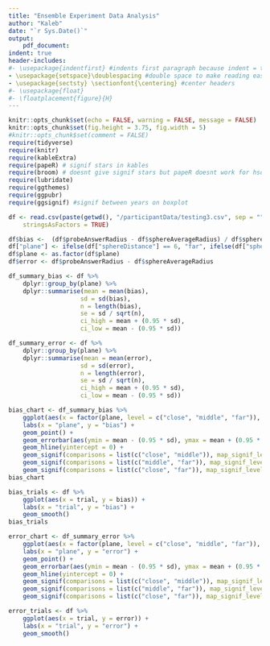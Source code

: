 ```yaml
---
title: "Ensemble Experiment Data Analysis"
author: "Kaleb"
date: "`r Sys.Date()`"
output: 
    pdf_document:
indent: true
header-includes:
#- \usepackage{indentfirst} #indents first paragraph because indent = true doesnt
- \usepackage{setspace}\doublespacing #double space to make reading easier
- \usepackage{sectsty} \sectionfont{\centering} #center headers
#- \usepackage{float}
#- \floatplacement{figure}{H}
---
```




```r
knitr::opts_chunk$set(echo = FALSE, warning = FALSE, message = FALSE)
knitr::opts_chunk$set(fig.height = 3.75, fig.width = 5)
#knitr::opts_chunk$set(comment = FALSE)
require(tidyverse)
require(knitr)
require(kableExtra)
require(papeR) # signif stars in kables
require(broom) # doesnt give signif stars but papeR doesnt work for hsd
require(lubridate)
require(ggthemes)
require(ggpubr)
require(ggsignif) #signif between years on boxplot

df <- read.csv(paste(getwd(), "/participantData/testing3.csv", sep = ""),
    stringsAsFactors = TRUE)
```

```r

df$bias <-  (df$probeAnswerRadius - df$sphereAverageRadius) / df$sphereAverageRadius
df["plane"] <- ifelse(df["sphereDistance"] == 6, "far", ifelse(df["sphereDistance"] == 4.5, "middle", "close"))
df$plane <- as.factor(df$plane)
df$error <- df$probeAnswerRadius - df$sphereAverageRadius

df_summary_bias <- df %>%
    dplyr::group_by(plane) %>%
    dplyr::summarise(mean = mean(bias),
                    sd = sd(bias),
                    n = length(bias),
                    se = sd / sqrt(n),
                    ci_high = mean + (0.95 * sd),
                    ci_low = mean - (0.95 * sd))

df_summary_error <- df %>%
    dplyr::group_by(plane) %>%
    dplyr::summarise(mean = mean(error),
                    sd = sd(error),
                    n = length(error),
                    se = sd / sqrt(n),
                    ci_high = mean + (0.95 * sd),
                    ci_low = mean - (0.95 * sd))
```
```r

bias_chart <- df_summary_bias %>%
    ggplot(aes(x = factor(plane, level = c("close", "middle", "far")), y = mean, color = plane)) +
    labs(x = "plane", y = "bias") +
    geom_point() +
    geom_errorbar(aes(ymin = mean - (0.95 * sd), ymax = mean + (0.95 * sd))) +
    geom_hline(yintercept = 0) +
    geom_signif(comparisons = list(c("close", "middle")), map_signif_level = TRUE) +
    geom_signif(comparisons = list(c("middle", "far")), map_signif_level = TRUE, margin_top = 0.1) +
    geom_signif(comparisons = list(c("close", "far")), map_signif_level = TRUE, margin_top = 0.17)
bias_chart
```

```r

bias_trials <- df %>%
    ggplot(aes(x = trial, y = bias)) +
    labs(x = "trial", y = "bias") +
    geom_smooth()
bias_trials
```

```r
error_chart <- df_summary_error %>%
    ggplot(aes(x = factor(plane, level = c("close", "middle", "far")), y = mean, color = plane)) +
    labs(x = "plane", y = "error") +
    geom_point() +
    geom_errorbar(aes(ymin = mean - (0.95 * sd), ymax = mean + (0.95 * sd))) +
    geom_hline(yintercept = 0) +
    geom_signif(comparisons = list(c("close", "middle")), map_signif_level = TRUE) +
    geom_signif(comparisons = list(c("middle", "far")), map_signif_level = TRUE, margin_top = 0.1) +
    geom_signif(comparisons = list(c("close", "far")), map_signif_level = TRUE, margin_top = 0.17)
```

```r
error_trials <- df %>%
    ggplot(aes(x = trial, y = error)) +
    labs(x = "trial", y = "error") +
    geom_smooth()
```